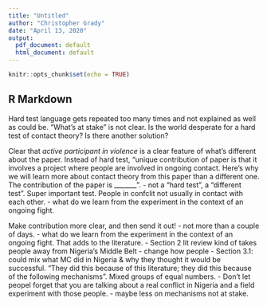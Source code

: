 ```yaml
---
title: "Untitled"
author: "Christopher Grady"
date: "April 13, 2020"
output:
  pdf_document: default
  html_document: default
---
```


```r
knitr::opts_chunk$set(echo = TRUE)
```

## R Markdown

Hard test language gets repeated too many times and not explained as well as could be.  "What's at stake" is not clear.  Is the world desperate for a hard test of contact theory?  Is there another solution?

Clear that _active participant in violence_ is a clear feature of what's different about the paper.  Instead of hard test, "unique contribution of paper is that it involves a project where people are involved in ongoing contact.  Here's why we will learn more about contact theory from this paper than a different one.  The contribution of the paper is _______".
    - not a "hard test", a "different test".  Super important test.  People in confclit not usually in contact with each other.
    - what do we learn from the experiment in the context of an ongoing fight.

Make contribution more clear, and then send it out!
    - not more than a couple of days.
    - what do we learn from the experiment in the context of an ongoing fight.  That adds to the literature.
    - Section 2 lit review kind of takes people away from Nigeria's Middle Belt
    - change how people
    - Section 3.1: could mix what MC did in Nigeria & why they thought it would be successful.  "They did this because of this literature; they did this because of the following mechanisms".  Mixed groups of equal numbers.
    - Don't let peopel forget that you are talking about a real conflict in Nigeria and a field experiment with those people.
    - maybe less on mechanisms not at stake.

